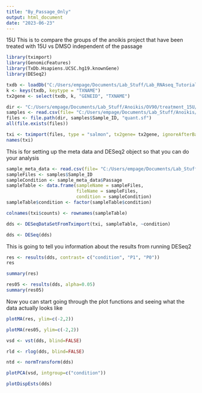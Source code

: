 ```yaml
---
title: "By_Passage_Only"
output: html_document
date: "2023-06-23"
---
```

15U 
This is to compare the groups of the anoikis project that have been treated with 15U vs DMSO independent of the passage

```r
library(tximport)
library(GenomicFeatures)
library(TxDb.Hsapiens.UCSC.hg19.knownGene)
library(DESeq2)
```

```r
txdb <- loadDb("C:/Users/empage/Documents/Lab_Stuff/Lab_RNAseq_Tutorial/gencode.v19.annotation.gtf_withproteinids.TxDb")
k <- keys(txdb, keytype = "TXNAME")
tx2gene <- select(txdb, k, "GENEID", "TXNAME")
```


```r
dir <- "C:/Users/empage/Documents/Lab_Stuff/Anoikis/OV90/treatment_15U/quants"  #this is a path that you will change. This is the quants folder from Salmon that should be locally on your computer 
samples <- read.csv(file= "C:/Users/empage/Documents/Lab_Stuff/Anoikis/OV90/treatment_15U/Meta_15U.csv") 
files <- file.path(dir, samples$Sample_ID, "quant.sf")
all(file.exists(files))
```

```r
txi <- tximport(files, type = "salmon", tx2gene= tx2gene, ignoreAfterBar= TRUE)
names(txi)
```


This is for setting up the meta data and DESeq2 object so that you can do your analysis 
```r
sample_meta_data <- read.csv(file= "C:/Users/empage/Documents/Lab_Stuff/Anoikis/OV90/treatment_15U/meta_15U_updated.csv") 
sampleFiles <- samples$Sample_ID
sampleCondition <- sample_meta_data$Passage
sampleTable <- data.frame(sampleName = sampleFiles,
                          fileName = sampleFiles,
                          condition = sampleCondition)
sampleTable$condition <- factor(sampleTable$condition)
```


```r
colnames(txi$counts) <- rownames(sampleTable)
```

```r
dds <- DESeqDataSetFromTximport(txi, sampleTable, ~condition)
```

```r
dds <- DESeq(dds)
```


This is going to tell you information about the results from running DESeq2 
```r
res <- results(dds, contrast= c("condition", "P1", "P0"))
res
```

```r
summary(res)
```
```r
res05 <- results(dds, alpha=0.05)
summary(res05)
```

Now you can start going through the plot functions and seeing what the data actually looks like 
```r
plotMA(res, ylim=c(-2,2))
```

```r
plotMA(res05, ylim=c(-2,2))
```

```r
vsd <- vst(dds, blind=FALSE)
```

```r
rld <- rlog(dds, blind=FALSE)
```

```r
ntd <- normTransform(dds)
```

```r
plotPCA(vsd, intgroup=c("condition"))
```
```r
plotDispEsts(dds)
```
